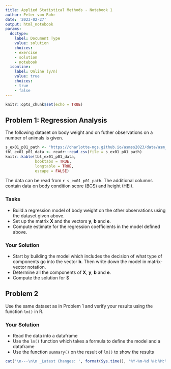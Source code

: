 ```yaml
---
title: Applied Statistical Methods - Notebook 1
author: Peter von Rohr
date: '2023-02-27'
output: html_notebook
params:
  doctype:
    label: Document Type
    value: solution
    choices:
    - exercise
    - solution
    - notebook
  isonline:
    label: Online (y/n)
    value: true
    choices:
    - true
    - false
---
```




```r
knitr::opts_chunk$set(echo = TRUE)
```


## Problem 1: Regression Analysis
The following dataset on body weight and on futher observations on a number of animals is given.

```r
s_ex01_p01_path <- "https://charlotte-ngs.github.io/asmss2023/data/asm_bw_mult_reg.csv"
tbl_ex01_p01_data <- readr::read_csv(file = s_ex01_p01_path)
knitr::kable(tbl_ex01_p01_data,
             booktabs = TRUE,
             longtable = TRUE,
             escape = FALSE)
```

The data can be read from `r s_ex01_p01_path`. The additional columns contain data on body condition score (BCS) and height (HEI).

### Tasks

* Build a regression model of body weight on the other observations using the dataset given above.
* Set up the matrix $\mathbf{X}$ and the vectors $\mathbf{y}$, $\mathbf{b}$ and $\mathbf{e}$.
* Compute estimate for the regression coefficients in the model defined above.


### Your Solution

* Start by building the model which includes the decision of what type of components go into the vector $\mathbf{b}$. Then write down the model in matrix-vector notation.
* Determine all the components of $\mathbf{X}$, $\mathbf{y}$, $\mathbf{b}$ and $\mathbf{e}$.
* Compute the solution for $\hat{\mathbf{b}}





## Problem 2

Use the same dataset as in Problem 1 and verify your results using the function `lm()` in R. 

### Your Solution

* Read the data into a dataframe
* Use the `lm()` function which takes a formula to define the model and a dataframe
* Use the function `summary()` on the result of `lm()` to show the results



 


```r
cat('\n---\n\n _Latest Changes: ', format(Sys.time(), '%Y-%m-%d %H:%M:%S'), ' (', Sys.info()['user'], ')_\n', sep = '')
```
 
